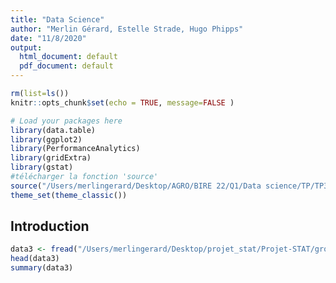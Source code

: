 ```yaml
---
title: "Data Science"
author: "Merlin Gérard, Estelle Strade, Hugo Phipps"
date: "11/8/2020"
output: 
  html_document: default
  pdf_document: default
---
```


```r
rm(list=ls())
knitr::opts_chunk$set(echo = TRUE, message=FALSE )

# Load your packages here
library(data.table)
library(ggplot2)
library(PerformanceAnalytics)
library(gridExtra)
library(gstat)
#télécharger la fonction 'source'
source("/Users/merlingerard/Desktop/AGRO/BIRE 22/Q1/Data science/TP/TP3/kernelsmoothing.R")
theme_set(theme_classic())
```

## Introduction

```r
data3 <- fread("/Users/merlingerard/Desktop/projet_stat/Projet-STAT/groupe3.csv")
head(data3)
summary(data3)
```


